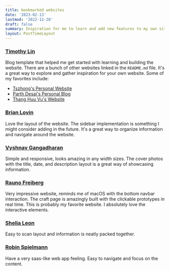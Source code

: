 ```yaml
---
title: bookmarked websites
date: '2023-02-13'
lastmod: '2022-12-28'
draft: false
summary: Inspiration for me to learn and add new features to my own site.
layout: PostTimeLayout
---
```

        
### [Timothy Lin](https://github.com/timlrx/tailwind-nextjs-starter-blog) 

Blog template that helped me get started with learning and building the website. There are a bunch of other websites linked in the `README.md` file. It's a great way to explore and gather inspiration for your own website. Some of my favorites include:
- [Tszhong's Personal Website](https://honghong.me)
- [Parth Desai's Personal Blog](https://musing.vercel.app)
- [Thang Huu Vu's Website](https://www.thvu.dev/)


### [Brian Lovin](https://brianlovin.com)

Love the layout of the website. The sidebar implementation is something I might consider adding in the future. It's a great way to organize information and navigate around the website.

### [Vyshnav Gangadharan](https://vyshnav.xyz)

Simple and responsive, looks amazing in any width sizes. The cover photos with the title, date, and description layout is a great way of showcasing information.

### [Rauno Freiberg](https://rauno.me/)

Very impressive website, reminds me of macOS with the bottom navbar interaction. The craft page is amazingly built with the clickable prototypes in real time. This is probably my favorite website. I absolutely love the interactive elements.

### [Shelia Leon](https://www.sheilaleon.tech)

Easy to scan layout and information is neatly packed together.

### [Robin Spielmann](https://www.iamrob.in/)

Have a very saas-like web app feeling. Easy to navigate and focus on the content.